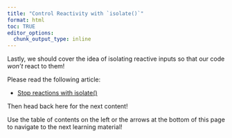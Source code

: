 ```yaml
---
title: "Control Reactivity with `isolate()`"
format: html
toc: TRUE
editor_options: 
  chunk_output_type: inline
---
```


Lastly, we should cover the idea of isolating reactive inputs so that our code *won't* react to them!

Please read the following article:

- <a href = "https://shiny.posit.co/r/articles/build/isolation/" target = "_blank">Stop reactions with isolate()</a>

Then head back here for the next content!

Use the table of contents on the left or the arrows at the bottom of this page to navigate to the next learning material!